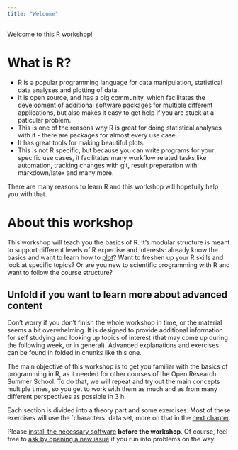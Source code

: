 ```yaml
---
title: "Welcome"
---
```


Welcome to this R workshop!

# What is R?

-   R is a popular programming language for data manipulation, statistical data analyses and plotting of data.
-   It is open source, and has a big community, which facilitates the development of additional [software packages](packages.qmd) for multiple different applications, but also makes it easy to get help if you are stuck at a paticular problem.
-   This is one of the reasons why R is great for doing statistical analyses with it - there are packages for almost every use case.
-   It has great tools for making beautiful plots.
-   This is not R specific, but because you can write programs for your specific use cases, it facilitates many workflow related tasks like automation, tracking changes with git, result preperation with markdown/latex and many more.

There are many reasons to learn R and this workshop will hopefully help you with that.

# About this workshop

This workshop will teach you the basics of R. It's modular structure is meant to support different levels of R expertise and interests: already know the basics and want to learn how to [plot](plotting.qmd)? Want to freshen up your R skills and look at specific topics? Or are you new to scientific programming with R and want to follow the course structure?

::: {.callout-note collapse="true" icon="false"}
## Unfold if you want to learn more about advanced content

Don't worry if you don't finish the whole workshop in time, or the material seems a bit overwhelming. It is designed to provide additional information for self studying and looking up topics of interest (that may come up during the following week, or in general). Advanced explanations and exercises can be found in folded in chunks like this one.
:::

The main objective of this workshop is to get you familiar with the basics of programming in R, as it needed for other courses of the Open Research Summer School. To do that, we will repeat and try out the main concepts multiple times, so you get to work with them as much and as from many different perspectives as possible in 3 h.

Each section is divided into a theory part and some exercises. Most of these exercises will use the \`characters\` data set, more on that in the [next chapter](../setup/setup_exercises.qmd).

::: callout-caution
Please [install the necessary software](setup.qmd) **before the workshop**. Of course, feel free to [ask by opening a new issue](https://github.com/nickhaf/r_tutorial/issues) if you run into problems on the way.
:::
